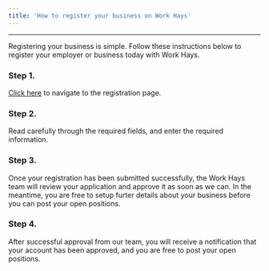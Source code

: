```yaml
---
title: 'How to register your business on Work Hays'
---
```


---

Registering your business is simple. Follow these instructions below to register your employer or business today with Work Hays.

### Step 1.

[Click here](/admin/register) to navigate to the registration page.

### Step 2.

Read carefully through the required fields, and enter the required information.

### Step 3.

Once your registration has been submitted successfully, the Work Hays team will review your application and approve it as soon as we can. In the meantime, you are free to setup furter details about your business before you can post your open positions.

### Step 4.

After successful approval from our team, you will receive a notification that your account has been approved, and you are free to post your open positions.
